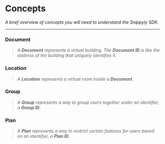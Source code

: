 # Concepts

_A brief overview of concepts you will need to understand the Snippyly SDK._

---

### Document

> _A **Document** represents a virtual building. The **Document ID** is like the address of the building that uniquely identifies it._

### Location

> _A **Location** represents a virtual room inside a **Document**._

### Group

> _A **Group** represents a way to group users together under an identifier, a **Group ID**._

### Plan

> _A **Plan** represents a way to restrict certain features for users based on an identifier, a **Plan ID**._